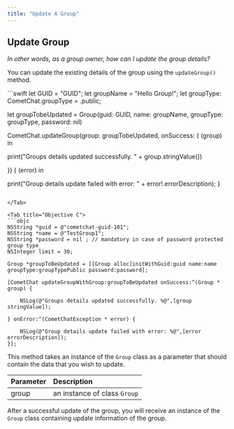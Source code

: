 ```yaml
---
title: "Update A Group"
---
```




## Update Group

*In other words, as a group owner, how can I update the group details?*

You can update the existing details of the group using the `updateGroup()` method.

<Tabs>
<Tab title="Swift">
```swift
let GUID = "GUID";
let groupName = "Hello Group!";
let groupType: CometChat.groupType = .public;

let groupTobeUpdated = Group(guid: GUID, name: groupName, groupType: groupType, password: nil)

CometChat.updateGroup(group: groupTobeUpdated, onSuccess: { (group) in

  print("Groups details updated successfully. " + group.stringValue())

}) { (error) in

   print("Group details update failed with error: " + error!.errorDescription);
}
```

</Tab>

<Tab title="Objective C">
```objc
NSString *guid = @"cometchat-guid-101";
NSString *name = @"TestGroup1";
NSString *password = nil ; // mandatory in case of password protected group type
NSInteger limit = 30;

Group *groupToBeUpdated = [[Group alloc]initWithGuid:guid name:name groupType:groupTypePublic password:password];

[CometChat updateGroupWithGroup:groupToBeUpdated onSuccess:^(Group * group) {
    
    NSLog(@"Groups details updated successfully. %@",[group stringValue]);
    
} onError:^(CometChatException * error) {
    
    NSLog(@"Group details update failed with error: %@",[error errorDescription]);
}];
```

</Tab>

</Tabs>

This method takes an instance of the `Group` class as a parameter that should contain the data that you wish to update.

| Parameter | Description                  |
| :--------- | :---------------------------- |
| group     | an instance of class `Group` |

After a successful update of the group, you will receive an instance of the `Group` class containing update information of the group.
